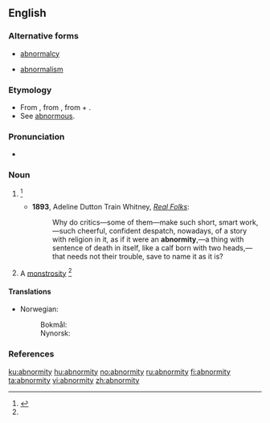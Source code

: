 ==English==

===Alternative forms===
* {{sense|abnormality}} [[abnormalcy]]
* {{sense|abnormality}} [[abnormalism]]

===Etymology===
* From {{etyl|LL.|en}} {{term|lang=la|abnormitas}}, from {{etyl|la|en}} {{term|abnormis||irregular, abnormal|lang=la}}, from {{term|ab|lang=la}} + {{term|norm||rule, pattern|lang=la}}.
* See [[abnormous]].

===Pronunciation===
* {{a|US}} {{IPA|/æbˈnɔɹ.mɪ.ti/}}

===Noun===
{{en-noun|abnormities}}

# {{context|rare}} {{alternate form of |abnormality}} {{defdate|First attested in the mid 18<sup>th</sup> century.}}<ref name=SOED>{{reference-book | last =| first = | authorlink =  | coauthors =  | editor =Brown, Lesley  | others =  | title = The Shorter Oxford English Dictionary | origdate =  | origyear = 1933| origmonth =  | url =  | format =  | accessdate =  | accessyear =  | accessmonth =  | edition = 5th | date =  | year =2003| month =  | publisher =Oxford University Press  | location =Oxford, UK | language =  | id =  | doi = | isbn =978-0-19-860575-7 | lccn = | ol = | pages =6| chapter =  | chapterurl =  | quote =}}</ref>
#* '''1893''', Adeline Dutton Train Whitney, ''[http://www.gutenberg.org/etext/13997 Real Folks]'':
#*: Why do critics—some of them—make such short, smart work,—such cheerful, confident despatch, nowadays, of a story with religion in it, as if it were an '''abnormity''',—a thing with sentence of death in itself, like a calf born with two heads,—that needs not their trouble, save to name it as it is?
# A [[monstrosity]] {{defdate|First attested in the mid 19<sup>th</sup> century.}}<ref name=SOED/>

====Translations====
{{trans-top|departure from the ordinary type}}
* Norwegian:
*: Bokmål: {{t+|no|abnormitet|m}}
*: Nynorsk: {{t-|nn|abnormitet|m}}
{{trans-mid}}
{{trans-bottom}}

===References===
<references/>

[[ku:abnormity]]
[[hu:abnormity]]
[[no:abnormity]]
[[ru:abnormity]]
[[fi:abnormity]]
[[ta:abnormity]]
[[vi:abnormity]]
[[zh:abnormity]]